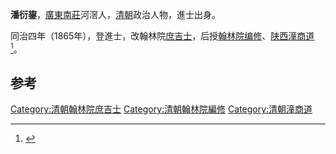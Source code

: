 '''潘衍鋆'''，[[廣東|廣東]][[南莊鎮_(佛山市)|南莊]]河滘人，[[清朝|清朝]]政治人物，進士出身。

同治四年（1865年），登進士，改翰林院[[庶吉士|庶吉士]]，后授[[翰林院编修|翰林院编修]]、[[陕西|陕西]][[潼商道|潼商道]]<ref>{{cite news|title=南庄明清代进士举人列表|url=http://www.investnz.gov.cn/Read.asp?ID=108|accessdate=2013-09-02|newspaper=南庄招商网}}{{dead link|date=2018年1月 |bot=InternetArchiveBot |fix-attempted=yes }}</ref>。

==参考==
{{reflist}}
{{明朝人物小作品}}
{{同治四年乙丑科殿試金榜}}
{{DEFAULTSORT:Pan潘}}
[[Category:清朝翰林院庶吉士|Category:清朝翰林院庶吉士]]
[[Category:清朝翰林院編修|Category:清朝翰林院編修]]
[[Category:清朝潼商道|Category:清朝潼商道]]